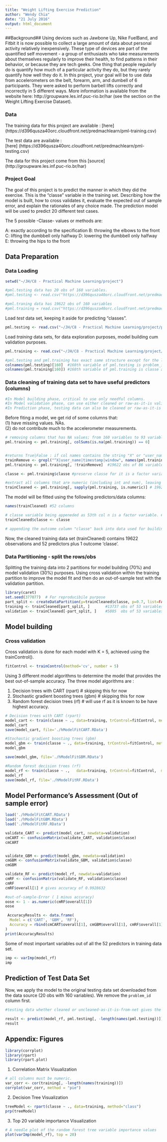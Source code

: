 ---
title: "Weight Lifting Exercise Prediction"
author: "Wendy Chia"
date: "21 July 2016"
output: html_document
---

##Background##
Using devices such as Jawbone Up, Nike FuelBand, and Fitbit it is now possible to collect a large amount of data about personal activity relatively inexpensively. These type of devices are part of the quantified self movement - a group of enthusiasts who take measurements about themselves regularly to improve their health, to find patterns in their behavior, or because they are tech geeks. One thing that people regularly do is quantify how much of a particular activity they do, but they rarely quantify how well they do it. In this project, your goal will be to use data from accelerometers on the belt, forearm, arm, and dumbell of 6 participants. They were asked to perform barbell lifts correctly and incorrectly in 5 different ways. More information is available from the website here: http://groupware.les.inf.puc-rio.br/har (see the section on the Weight Lifting Exercise Dataset).

### Data ###
The training data for this project are available : [here] (https://d396qusza40orc.cloudfront.net/predmachlearn/pml-training.csv)

The test data are available :   
[here] (https://d396qusza40orc.cloudfront.net/predmachlearn/pml-testing.csv)

The data for this project come from this [source] (http://groupware.les.inf.puc-rio.br/har)

### Project Goal###
The goal of this project is to predict the manner in which they did the exercise. This is the "classe" variable in the training set. Describing how the model is built, how to cross validates it, evaluate the expected out of sample error, and explain the rationales of any choice made. The prediction model will be used to predict 20 different test cases.

The 5 possible -Classe- values or methods are:

A: exactly according to the specification B: throwing the elbows to the front C: lifting the dumbbell only halfway D: lowering the dumbbell only halfway E: throwing the hips to the front

## Data Preparation ##

### Data Loading###

``` {r, echo=FALSE}
setwd("~/JH/C8 - Practical Machine Learning/project")

#pml.testing data has 20 obs of 160 variables.
#pml.testing <- read.csv("https://d396qusza40orc.cloudfront.net/predmachlearn/pml-testing.csv")

#pml.traning data has 19622 obs of 160 variables
#pml.training = read.csv("https://d396qusza40orc.cloudfront.net/predmachlearn/pml-training.csv")
```

Load *test* data set,  keeping it aside for predicting "classes".
```{r}
pml.testing <- read.csv("~/JH/C8 - Practical Machine Learning/project/pml-testing.csv")
```

Load *training* data sets, for data exploration purposes, model building cum validation purposes.

```{r}
pml.training <- read.csv("~/JH/C8 - Practical Machine Learning/project/pml-training.csv")
```

```{r, eval=FALSE, echo=FALSE}
#pml.testing and pml.training has exact same structure except for the last 160th variable.
colnames(pml.testing)[160]  #160th variable of pml.testing is problem_id
colnames(pml.training[160]) #160th variable of pml.training is classe a factor with 5 levels.
```


### Data cleaning of training data set to have useful predictors (columns)  ###
```{r, echo=FALSE}
#In Model building phase, critical to use only needful columns.
#In Model validation phase, can use either cleaned or raw-as-it-is validation data set. Watch for memory footprint. 
#In Prediction phase, testing data can also be cleaned or raw-as-it-is data set. The latter makes sense.
```

Before fiting a model, we get rid of some columns that:  
(1) have missing values. NAs.  
(2) do not contribute much to the accelerometer measurements.

```{r}
# removing columns that has NA values; from 160 variables to 93 variables.
pml.training <- pml.training[, colSums(is.na(pml.training)) == 0] 


#returns True|False : if col names contains the string "X" or "user_name or "timestamp"" or "window""
trainRemove <- grepl("^X|user_name|timestamp|window", names(pml.training))
pml.training <- pml.training[, !trainRemove]  #19622 obs of 86 variables (i.e. first 7 irrelevant cols)

classe <- pml.training$classe #preserve classe for it is a factor variables.

#extract all columns that are numeric (including int and num), leaving out factor variables.
trainCleaned <- pml.training[, sapply(pml.training, is.numeric)] # 19622 obs of 52 variables 
```

The model will be fitted using the following predictors/data columns:

```{r}
names(trainCleaned) #52 columns
```


```{r}
# classe variable being appeneded as 53th col n is a factor variable. # same as cbind()
trainCleaned$classe <- classe 

# appending the outcome column "classe" back into data used for building model.
```
Now, the cleaned training data set (trainCleaned) contains 19622 observations and 52 predictors plus 1 outcome 'classe'. 


### Data Partitioning - split the rows/obs ###
Splitting the training data into 2 partitions for model building (70%) and model validation (30%) purposes.
Using cross validation within the training partition to improve the model fit and then do an out-of-sample test with the validation partition.


```{r}
library(caret)
set.seed(377077)  # For reproducibile purpose
part_split <- createDataPartition(y=trainCleaned$classe, p=0.7, list=FALSE)
training <- trainCleaned[part_split, ]       #13737 obs of 53 variables; including classes
validation <- trainCleaned[-part_split, ]    #5885  obs of 53 variables; including classes
```



## Model building ##

### Cross validation ###
Cross validation is done for each model with K = 5, achieved using the trainControl(). 

```{r}
fitControl <- trainControl(method='cv', number = 5)
```


Using 3 different model algorithms to determine the model that provides the best out-of-sample accuracy. 
The three model algorithms are :

1. Decision trees with CART (rpart) # skipping this for now
2. Stochastic gradient boosting trees (gbm) # skipping this for now
3. Random forest decision trees (rf)  # will use rf as it is known to be have highest accuracy.


```{r, eval=FALSE, echo=FALSE}

# Decision trees with CART (rpart)
model_cart <- train(classe ~ ., data=training, trControl=fitControl, method='rpart')
model_cart
save(model_cart, file='./hModelFitCART.RData')

#Stochastic gradient boosting trees (gbm)
model_gbm <- train(classe ~ ., data=training, trControl=fitControl, method='gbm')
model_gbm

save(model_gbm, file='./hModelFitGBM.RData')
```

```{r, message=FALSE}
#Random forest decision trees (rf)
model_rf <- train(classe ~ .,   data=training, trControl=fitControl,  method='rf',  ntree=100)
model_rf
save(model_rf, file='./hModelFitRF.RData')
```


## Model Performance's Assessment (Out of sample error) ##

```{r, echo=FALSE, results='hide', eval=FALSE}
load('./hModelFitCART.RData')
load('./hModelFitGBM.RData')
load('./hModelFitRF.RData')
```


```{r, eval=FALSE, , echo=FALSE, message=FALSE}

validate_CART <- predict(model_cart, newdata=validation)
cmCART <- confusionMatrix(validate_CART, validation$classe)
cmCART


validate_GBM <- predict(model_gbm, newdata=validation)
cmGBM <- confusionMatrix(validate_GBM, validation$classe)
cmGBM
```

```{r}
validate_RF <- predict(model_rf, newdata=validation)
cmRF <- confusionMatrix(validate_RF, validation$classe)
cmRF
cmRF$overall[1] # gives accuracy of 0.9928632

#out-of-sample-Error ( 1 minus accuracy)
oose <- 1 - as.numeric(cmRF$overall[1])
oose

```

```{r, eval=FALSE,echo=FALSE}
 AccuracyResults <- data.frame(
  Model = c('CART', 'GBM', 'RF'),
  Accuracy = rbind(cmCART$overall[1], cmGBM$overall[1], cmRF$overall[1])
)
print(AccuracyResults)
```

Some of most important variables out of all the 52 predictors in training data set.
```{r}
imp <- varImp(model_rf)
imp
```


## Prediction of Test Data Set ##
Now, we apply the model to the original testing data set downloaded from the data source (20 obs with 160 variables). We remove the `problem_id` column first.  
```{r}
#testing data whether cleaned or uncleaned-as-it-is-from-net gives the same results.

result <- predict(model_rf, pml.testing[, -length(names(pml.testing))]) 
result

```

## Appendix: Figures

```{r}
library(corrplot)
library(rpart)
library(rpart.plot)
```

1. Correlation Matrix Visualization  
```{r, cache = T}
# all columns must be numeric.
var_corr <- cor(training[, -length(names(training))])
corrplot(var_corr, method = "pie")
```

2. Decision Tree Visualization
```{r, cache = T}
treeModel <- rpart(classe ~ ., data=training, method="class")
prp(treeModel) 
```

3. Top 20 variable importance Visualization
```{r}
# A needle plot of the random forest tree variable importance values
plot(varImp(model_rf), top = 20)
```

